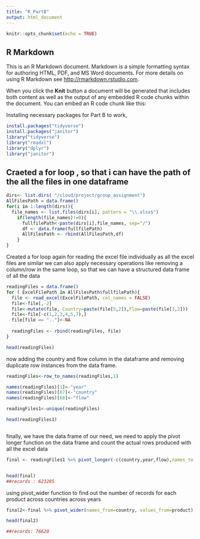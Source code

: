 ```yaml
---
title: "R_PartB"
output: html_document
---
```


```r
knitr::opts_chunk$set(echo = TRUE)
```

## R Markdown

This is an R Markdown document. Markdown is a simple formatting syntax for authoring HTML, PDF, and MS Word documents. For more details on using R Markdown see <http://rmarkdown.rstudio.com>.

When you click the **Knit** button a document will be generated that includes both content as well as the output of any embedded R code chunks within the document. You can embed an R code chunk like this:

Installing necessary packages for Part B to work,

```r
install.packages("tidyverse")
install.packages("janitor")
library("tidyverse")
library("readxl")
library("dplyr")
library("janitor")

```

## Craeted a for loop , so that i can have the path of the all the files in one dataframe 

```r
dirs<- list.dirs( "/cloud/project/group_assignment")
AllFilesPath = data.frame()
for(i in 1:length(dirs)){
  file_names <- list.files(dirs[i], pattern = "\\.xlsx$")
    if(length(file_names)!=0){
      fullfilePath<-paste(dirs[i],file_names, sep="/")
      df <- data.frame(fullfilePath)
      AllFilesPath <- rbind(AllFilesPath,df)
    }
}


```

Created a for loop again for reading the excel file individually as all the excel files are similar we can also apply necessary operations like removing a column/row in the same loop, so that we can have a structured data frame of all the data

```r

readingFiles = data.frame()
for ( ExcelFilePath in AllFilesPath$fullfilePath){
  file <- read_excel(ExcelFilePath, col_names = FALSE)
  file<-file[,-2]
  file<-mutate(file, Country=paste(file[5,2]),Flow=paste(file[3,2]))
  file<-file[-c(1,2,3,4,5,7),]
  file[file == ".."]<-NA
  
  readingFiles <- rbind(readingFiles, file)
}

head(readingFiles)

```
now adding the country and flow column in the dataframe and removing duplicate row instances from the data frame.

```r
readingFiles<-row_to_names(readingFiles,1)

names(readingFiles)[1]<-"year"
names(readingFiles)[67]<-"country"
names(readingFiles)[68]<-"flow"

readingFiles1<-unique(readingFiles)

head(readingFiles1)



```
finally, we have the data frame of our need, we need to apply the pivot longer function on the data frame and count the actual rows produced with all the excel data

```r


final <- readingFiles1 %>% pivot_longer(-c(country,year,flow),names_to ="product") %>% select(country, everything()) 


head(final)
##records : 623285


```

using pivot_wider function to find out the number of records for each product across countries across years

```r


final2<-final %>% pivot_wider(names_from=country, values_from=product)

head(final2)

##records: 76620
```
